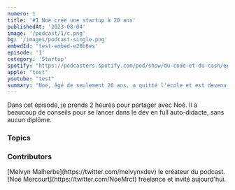 ```yaml
---
numero: 1
title: '#1 Noé crée une startup à 20 ans'
publishedAt: '2023-08-04'
image: '/podcast/1/c.png'
bg: '/images/podcast-single.png'
embedId: 'test-embed-e28b6es'
episode: '1'
category: 'Startup'
spotify: "https://podcasters.spotify.com/pod/show/du-code-et-du-cash/episodes/No-lance-son-Application-mobile--20-ans-e27nl51/a-aa6u3p8"
apple: "test"
youtube: "test"
summary: "Noé, âgé de seulement 20 ans, a quitté l'école et est devenu indépendant. Il trouve des clients free-lance grâce à TikTok et, pendant son temps libre, il lève des fonds pour créer une application mobile."
---
```


Dans cet épisode, je prends 2 heures pour partager avec Noé. Il a beaucoup de conseils pour se lancer dans le dev en full auto-didacte, sans aucun diplôme.

### Topics

<AudioBookmark time="0:25" text="Jason's first podcast ever" />
<AudioBookmark time="0:53" text="Helen's been on other podcasts: Startups for the Rest of Us, Indie Bites, Indie Worldwide" />
<AudioBookmark time="1:22" text="Should we invest in the 'auto publish to YouTube' feature?" />
<AudioBookmark time="1:41" text="The best features the ones that feel like 'magic' when a customer uses them" />
<AudioBookmark time="2:01" text="The 'wait and see' product development philosophy" />
<AudioBookmark time="2:24" text="A new podcast website builder CMS and website designs" />
<AudioBookmark time="2:45" text="Making a few new podcast website themes" />
<AudioBookmark time="2:57" text="How we run our weekly team meetings" />

### Contributors

<Contributor>
[Melvyn Malherbe](https://twitter.com/melvynxdev) le créateur du podcast.
</Contributor>
<Contributor>
[Noé Mercourt](https://twitter.com/NoeMrct) freelance et invité aujourd'hui.
</Contributor>